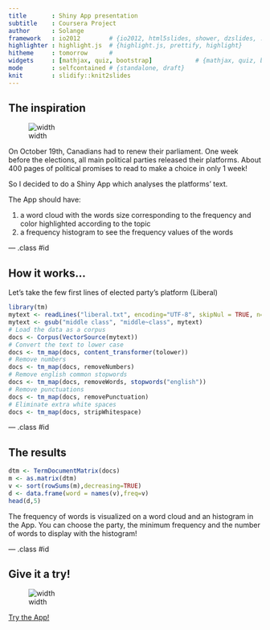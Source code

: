 ```yaml
---
title       : Shiny App presentation
subtitle    : Coursera Project
author      : Solange
framework   : io2012        # {io2012, html5slides, shower, dzslides, ...}
highlighter : highlight.js  # {highlight.js, prettify, highlight}
hitheme     : tomorrow      # 
widgets     : [mathjax, quiz, bootstrap]            # {mathjax, quiz, bootstrap}
mode        : selfcontained # {standalone, draft}
knit        : slidify::knit2slides
---
```


## The inspiration

![width](canada_flag2.gif)

On October 19th, Canadians had to renew their parliament. One week before the elections, all main political parties released their platforms. About 400 pages of political promises to read to make a choice in only 1 week!

So I decided to do a Shiny App which analyses the platforms' text.

The App should have:

1. a word cloud with the words size corresponding to the frequency and color highlighted according to the topic
2. a frequency histogram to see the frequency values of the words

--- .class #id 

## How it works...

Let's take the few first lines of elected party's platform (Liberal)
```r
library(tm)
mytext <- readLines("liberal.txt", encoding="UTF-8", skipNul = TRUE, n= 50)
mytext <- gsub("middle class", "middle~class", mytext)
# Load the data as a corpus
docs <- Corpus(VectorSource(mytext))
# Convert the text to lower case
docs <- tm_map(docs, content_transformer(tolower))
# Remove numbers
docs <- tm_map(docs, removeNumbers)
# Remove english common stopwords
docs <- tm_map(docs, removeWords, stopwords("english"))
# Remove punctuations
docs <- tm_map(docs, removePunctuation)
# Eliminate extra white spaces
docs <- tm_map(docs, stripWhitespace)
```

--- .class #id 

## The results

```r
dtm <- TermDocumentMatrix(docs)
m <- as.matrix(dtm)
v <- sort(rowSums(m),decreasing=TRUE)
d <- data.frame(word = names(v),freq=v)
head(d,5)
```

The frequency of words is visualized on a word cloud and an histogram in the App. You can choose the party, the minimum frequency and the number of words to display with the histogram!

--- .class #id 

## Give it a try!

![width](myShinyApp2.png)


[Try the App!](https://solange.shinyapps.io/projectApp)


<!-- Limit image width and height -->
<style type='text/css'>
img {
    max-height: 560px;
    max-width: 964px;
}
</style>

<!-- Center image on slide -->
<script src="http://ajax.aspnetcdn.com/ajax/jQuery/jquery-1.7.min.js"></script>
<script type='text/javascript'>
$(function() {
    $("p:has(img)").addClass('centered');
});
</script>
